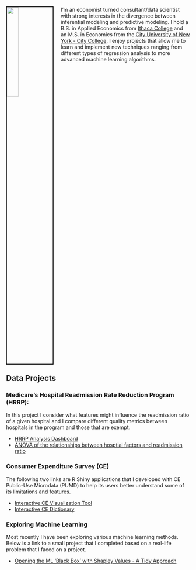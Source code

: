 <link rel="stylesheet" href="styles.css" type="text/css">

<img src="images/profile-pic-20201207.jpg" style="width:25%; border:2px solid; margin-right: 20px; margin-bottom: 25px" align="left">

I'm an economist turned consultant/data scientist with strong interests in the divergence between inferential modeling and predictive modeling. I hold a B.S. in Applied Economics from [Ithaca College](https://www.ithaca.edu) and an M.S. in Economics from the [City University of New York - City College](https://www.ccny.cuny.edu/). I enjoy projects that allow me to learn and implement new techniques ranging from different types of regression analysis to more advanced machine learning algorithms.

<h2 style="clear: both;">Data Projects</h2>

### Medicare's Hospital Readmission Rate Reduction Program (HRRP):
In this project I consider what features might influence the readmission ratio of a given hospital and I compare different quality metrics between hospitals in the program and those that are exempt.
<ul>
  <li>[HRRP Analysis Dashboard](
  https://arcenis-r.github.io/ajr-dashboards/hrrp-dashboard.html
  )</li>
  <li>[ANOVA of the relationships between hosptial factors and readmission ratio](hrrp-anova.html)
</ul>

### Consumer Expenditure Survey (CE)
The following two links are R Shiny applications that I developed with CE Public-Use Microdata (PUMD) to help its users better understand some of its limitations and features.
<ul>
  <li>[Interactive CE Visualization Tool](https://osmrbls.shinyapps.io/ce_shiny_app/)</li>
  <li>[Interactive CE Dictionary](https://osmrbls.shinyapps.io/Interactive_CE_Dictionary/)</li>
</ul>

### Exploring Machine Learning
Most recently I have been exploring various machine learning methods. Below is a link to a small project that I completed based on a real-life problem that I faced on a project.
<ul>
  <li>[Opening the ML 'Black Box' with Shapley Values - A Tidy Approach](https://arcenis-r.github.io/ajr-portfolio/tidy-ml-evaluation.html)</li>
</ul>